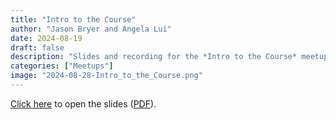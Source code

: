 ```yaml
---
title: "Intro to the Course"
author: "Jason Bryer and Angela Lui"
date: 2024-08-19
draft: false
description: "Slides and recording for the *Intro to the Course* meetup."
categories: ["Meetups"]
image: "2024-08-28-Intro_to_the_Course.png"
---
```



[Click here](/slides/00-Intro_to_Course.html#1) to open the slides ([PDF](/slides/00-Intro_to_Course.pdf)).





